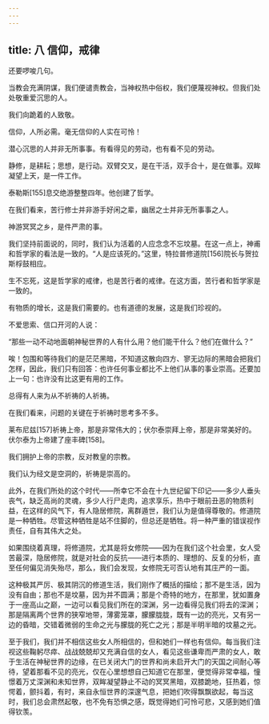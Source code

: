 ```yaml
---
---
---
```

title: 八 信仰，戒律
---




还要啰唆几句。

当教会充满阴谋，我们便谴责教会，当神权热中俗权，我们便蔑视神权。但我们处处敬重爱沉思的人。

我们向跪着的人致敬。

信仰，人所必需。毫无信仰的人实在可怜！

潜心沉思的人并非无所事事。有看得见的劳动，也有看不见的劳动。

静修，是耕耘；思想，是行动。双臂交叉，是在干活，双手合十，是在做事。双眸凝望上天，是一件工作。

泰勒斯[155]息交绝游整整四年。他创建了哲学。

在我们看来，苦行修士并非游手好闲之辈，幽居之士并非无所事事之人。

神游冥冥之乡，是件严肃的事。

我们坚持前面说的，同时，我们认为活着的人应念念不忘坟墓。在这一点上，神甫和哲学家的看法是一致的。“人是应该死的。”这里，特拉普修道院[156]院长与贺拉斯桴鼓相应。

生不忘死，这是哲学家的戒律，也是苦行者的戒律。在这方面，苦行者和哲学家是一致的。

有物质的增长，这是我们需要的。也有道德的发展，这是我们珍视的。

不爱思索、信口开河的人说：

“那些一动不动地面朝神秘世界的人有什么用？他们能干什么？他们在做什么？”

唉！包围和等待我们的是茫茫黑暗，不知道这散向四方、寥无边际的黑暗会把我们怎样，因此，我们只有回答：也许任何事业都比不上他们从事的事业崇高。还要加上一句：也许没有比这更有用的工作。

总得有人来为从不祈祷的人祈祷。

在我们看来，问题的关键在于祈祷时思考多不多。

莱布尼兹[157]祈祷上帝，那是非常伟大的；伏尔泰崇拜上帝，那是非常美好的。伏尔泰为上帝建了座丰碑[158]。

我们拥护上帝的宗教，反对教皇的宗教。

我们认为经文是空洞的，祈祷是崇高的。

此外，在我们所处的这个时代——所幸它不会在十九世纪留下印记——多少人垂头丧气，缺乏高尚的灵魂，多少人行尸走肉，追求享乐，热中于眼前丑恶的物质利益，在这样的风气下，有人隐居修院，离群遁世，我们认为是值得尊敬的。修道院是一种牺牲。尽管这种牺牲是站不住脚的，但总还是牺牲。将一种严重的错误视作责任，自有其伟大之处。

如果围绕着真理，将修道院，尤其是将女修院——因为在我们这个社会里，女人受苦最深，隐居修院，就是对社会的反抗——进行本质的、理想的、反复的分析，直至任何偏见消失殆尽，那么，我们会发现，女修院无可否认地有其庄严的一面。

这种极其严厉、极其阴沉的修道生活，我们刚作了概括的描绘；那不是生活，因为没有自由；那也不是坟墓，因为并不圆满；那是个奇特的地方，在那里，犹如置身于一座高山之巅，一边可以看见我们所在的深渊，另一边看得见我们将去的深渊；那是隔离两个世界的狭窄地带，薄雾笼罩，朦朦胧胧，既有一边的亮光，又有另一边的昏暗，交错着微弱的生命之光与朦胧的死亡之光；那是半明半暗的坟墓之光。

至于我们，我们并不相信这些女人所相信的，但和她们一样也有信仰。每当我们注视这些鞠躬尽瘁、战战兢兢却又充满自信的女人，看见这些谦卑而严肃的女人，敢于生活在神秘世界的边缘，在已关闭大门的世界和尚未启开大门的天国之间耐心等待，望着那看不见的亮光，仅在心里想想自己知道它在那里，便觉得非常幸福，憧憬着万丈深渊和未知世界，双眸凝望静止不动的冥冥黑暗，双膝跪地，狂热着，惊愕着，颤抖着，有时，来自永恒世界的深邃气息，把她们吹得飘飘欲起，每当这时，我们总会肃然起敬，也不免有恐惧之感，既觉得她们可怜可悲，又感到她们值得钦羡。